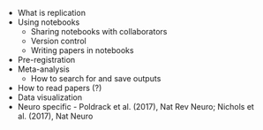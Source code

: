 - What is replication
- Using notebooks  
	- Sharing notebooks with collaborators  
	- Version control  
	- Writing papers in notebooks  
- Pre-registration  
- Meta-analysis  
	- How to search for and save outputs  
- How to read papers (?) 
- Data visualization
- Neuro specific - Poldrack et al. (2017), Nat Rev Neuro; Nichols et al. (2017), Nat Neuro 
